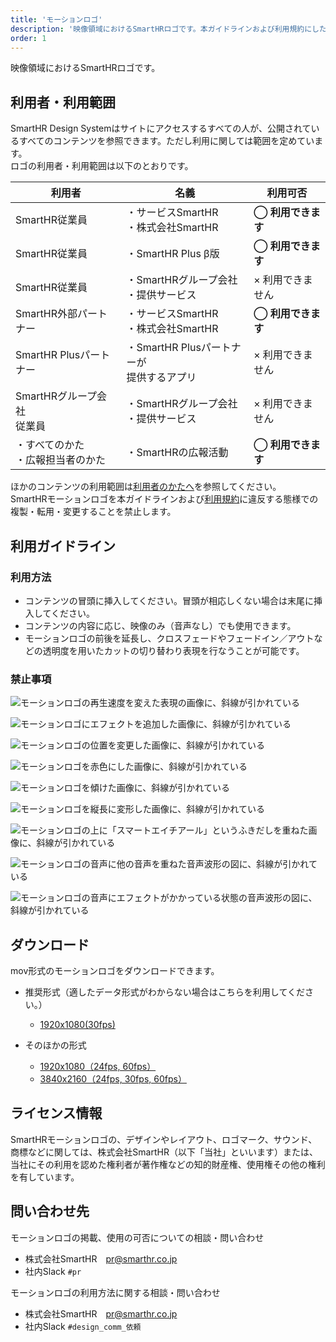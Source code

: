 ```yaml
---
title: 'モーションロゴ'
description: '映像領域におけるSmartHRロゴです。本ガイドラインおよび利用規約にしたがって利用してください。'
order: 1
---
```



<VideoEmbed
  poster="/images/motion_logo_thumb.png"
  source="/video/motion_logo.mp4"
  title="SmartHR motion logo"
  youtubeUrl="https://www.youtube.com/watch?v=UxhKEwV9A6Q"
/>

映像領域におけるSmartHRロゴです。  


## 利用者・利用範囲

SmartHR Design Systemはサイトにアクセスするすべての人が、公開されているすべてのコンテンツを参照できます。ただし利用に関しては範囲を定めています。  
ロゴの利用者・利用範囲は以下のとおりです。

<TableWrapper>
  <table>
    <thead>
      <tr>
        <th>利用者</th>
        <th>名義</th>
        <th>利用可否</th>
      </tr>
    </thead>
    <tbody>
      <tr>
        <td>SmartHR従業員</td>
        <td>・サービスSmartHR<br/>・株式会社SmartHR</td>
        <td><strong>◯ 利用できます</strong></td>
      </tr>
      <tr>
        <td>SmartHR従業員</td>
        <td>・SmartHR Plus β版</td>
        <td><strong>◯ 利用できます</strong></td>
      </tr>
      <tr>
        <td>SmartHR従業員</td>
        <td>・SmartHRグループ会社<br/>・提供サービス</td>
        <td>× 利用できません</td>
      </tr>
      <tr>
        <td>SmartHR外部パートナー</td>
        <td>・サービスSmartHR<br/>・株式会社SmartHR</td>
        <td><strong>◯ 利用できます</strong></td>
      </tr>
      <tr>
        <td>SmartHR Plusパートナー</td>
        <td>・SmartHR Plusパートナーが<br/>提供するアプリ</td>
        <td>× 利用できません</td>
      </tr>
      <tr>
        <td>SmartHRグループ会社<br/>従業員</td>
        <td>・SmartHRグループ会社<br/>・提供サービス</td>
        <td>× 利用できません</td>
      </tr>
      <tr>
        <td>・すべてのかた<br/>・広報担当者のかた</td>
        <td>・SmartHRの広報活動</td>
        <td><strong>◯ 利用できます</strong></td>
      </tr>
    </tbody>
  </table>
</TableWrapper>

ほかのコンテンツの利用範囲は[利用者のかたへ](/introduction/user/)を参照してください。  
SmartHRモーションロゴを本ガイドラインおよび[利用規約](/terms/)に違反する態様での複製・転用・変更することを禁止します。


## 利用ガイドライン

### 利用方法
- コンテンツの冒頭に挿入してください。冒頭が相応しくない場合は末尾に挿入してください。
- コンテンツの内容に応じ、映像のみ（音声なし）でも使用できます。
- モーションロゴの前後を延長し、クロスフェードやフェードイン／アウトなどの透明度を用いたカットの切り替わり表現を行なうことが可能です。


### 禁止事項

<Grid>
  <ImgWithDesc description="再生速度を変えてはいけない">

  ![モーションロゴの再生速度を変えた表現の画像に、斜線が引かれている](./images/motion_ng_speed.png)

  </ImgWithDesc>

  <ImgWithDesc description="エフェクトを追加してはいけない">

  ![モーションロゴにエフェクトを追加した画像に、斜線が引かれている](./images/motion_ng_effect.png)

  </ImgWithDesc>

  <ImgWithDesc description="要素の位置を変えてはいけない">

  ![モーションロゴの位置を変更した画像に、斜線が引かれている](./images/motion_ng_position.png)

  </ImgWithDesc>

  <ImgWithDesc description="指定カラー以外で表記してはいけない">

  ![モーションロゴを赤色にした画像に、斜線が引かれている](./images/motion_ng_color.png)

  </ImgWithDesc>

  <ImgWithDesc description="ロゴを傾けてはいけない">

  ![モーションロゴを傾けた画像に、斜線が引かれている](./images/motion_ng_oblique.png)

  </ImgWithDesc>

  <ImgWithDesc description="変形させてはいけない">

  ![モーションロゴを縦長に変形した画像に、斜線が引かれている](./images/motion_ng_transform.png)

  </ImgWithDesc>

  <ImgWithDesc description="他要素やマークをロゴの上に重ねてはいけない">

  ![モーションロゴの上に「スマートエイチアール」というふきだしを重ねた画像に、斜線が引かれている](./images/motion_ng_other.png)

  </ImgWithDesc>

  <ImgWithDesc description="他の音声を重ねてはいけない">

  ![モーションロゴの音声に他の音声を重ねた音声波形の図に、斜線が引かれている](./images/motion_ng_overlap.png)

  </ImgWithDesc>

  <ImgWithDesc description="音声にエフェクトを追加してはいけない">

  ![モーションロゴの音声にエフェクトがかかっている状態の音声波形の図に、斜線が引かれている](./images/motion_ng_sound_effect.png)

  </ImgWithDesc>  
</Grid>


## ダウンロード
mov形式のモーションロゴをダウンロードできます。

- 推奨形式（適したデータ形式がわからない場合はこちらを利用してください。）
    - [1920x1080(30fps)](/SmartHR_MotionLogo_1920x1080_30fps.zip)

- そのほかの形式
    - [1920x1080（24fps, 60fps）](/SmartHR_MotionLogo_1920x1080.zip)
    - [3840x2160（24fps, 30fps, 60fps）](/SmartHR_MotionLogo_3840x2160.zip)


## ライセンス情報

SmartHRモーションロゴの、デザインやレイアウト、ロゴマーク、サウンド、商標などに関しては、株式会社SmartHR（以下「当社」といいます）または、当社にその利用を認めた権利者が著作権などの知的財産権、使用権その他の権利を有しています。


## 問い合わせ先
モーションロゴの掲載、使用の可否についての相談・問い合わせ
- 株式会社SmartHR　pr@smarthr.co.jp
- 社内Slack `#pr`

モーションロゴの利用方法に関する相談・問い合わせ

- 株式会社SmartHR　pr@smarthr.co.jp
- 社内Slack `#design_comm_依頼`
